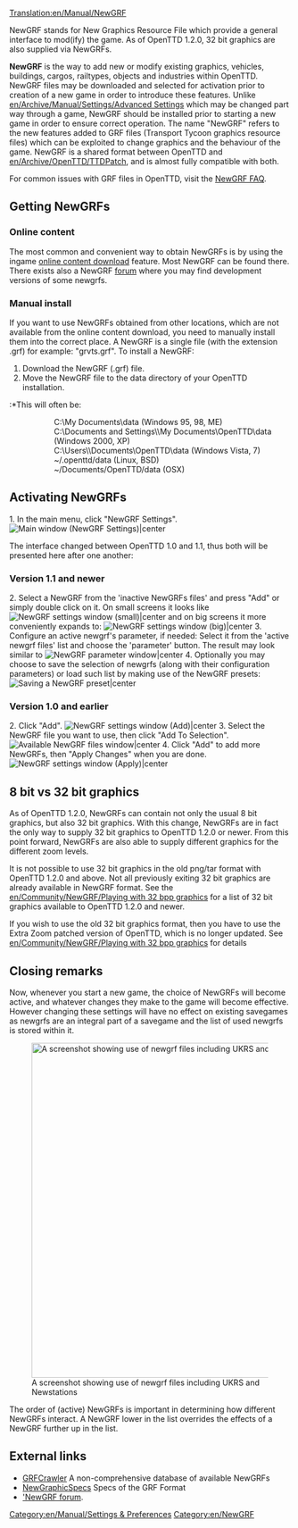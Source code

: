 [[Translation:en/Manual/NewGRF]]
{{en/Manual/Navigation}}

NewGRF stands for New Graphics Resource File which provide a general interface to mod(ify) the game. As of OpenTTD 1.2.0, 32 bit graphics are also supplied via NewGRFs.

'''NewGRF''' is the way to add new or modify existing graphics, vehicles, buildings, cargos, railtypes, objects and industries within OpenTTD. NewGRF files may be downloaded and selected for activation prior to creation of a new game in order to introduce these features. Unlike [[en/Archive/Manual/Settings/Advanced Settings]] which may be changed part way through a game, NewGRF should be installed prior to starting a new game in order to ensure correct operation. The name "NewGRF" refers to the new features added to GRF files (Transport Tycoon graphics resource files) which can be exploited to change graphics and the behaviour of the game. NewGRF is a shared format between OpenTTD and [[en/Archive/OpenTTD/TTDPatch]], and is almost fully compatible with both.

For common issues with GRF files in OpenTTD, visit the [[en/Archive/Community/NewGRF FAQ| NewGRF FAQ]].

==Getting NewGRFs==
=== Online content ===
The most common and convenient way to obtain NewGRFs is by using the ingame [[en/Manual/Online content|online content download]] feature. Most NewGRF can be found there. There exists also a NewGRF [http://www.tt-forums.net/viewforum.php?f=26|development forum] where you may find development versions of some newgrfs.
=== Manual install ===
If you want to use NewGRFs obtained from other locations, which are not available from the online content download, you need to manually install them into the correct place. A NewGRF is a single file (with the extension .grf) for example: "grvts.grf". To install a NewGRF:
#Download the NewGRF (.grf) file.
#Move the NewGRF file to the data directory of your OpenTTD installation.
:*This will often be:
::C:\My Documents\data (Windows 95, 98, ME)
::C:\Documents and Settings\<username>\My Documents\OpenTTD\data (Windows 2000, XP)
::C:\Users\<username>\Documents\OpenTTD\data (Windows Vista, 7)
::~/.openttd/data (Linux, BSD)
::~/Documents/OpenTTD/data (OSX)

==Activating NewGRFs==
1.   In the main menu, click "NewGRF Settings".
[[File:en/Manual/Main window (NewGRF Settings).png|Main window (NewGRF Settings)|center]]

The interface changed between OpenTTD 1.0 and 1.1, thus both will be presented here after one another:

=== Version 1.1 and newer ===
2.   Select a NewGRF from the 'inactive NewGRFs files' and press "Add" or simply double click on it. On small screens it looks like
[[File:en/Manual/Newgrf addnew.png|NewGRF settings window (small)|center]]
and on big screens it more conveniently expands to:
[[File:en/Manual/Newgrf config big.png|NewGRF settings window (big)|center]]
3.   Configure an active newgrf's parameter, if needed: Select it from the 'active newgrf files' list and choose the 'parameter' button. The result may look similar to
[[File:en/Manual/Newgrf parameter.png|NewGRF parameter window|center]]
4.   Optionally you may choose to save the selection of newgrfs (along with their configuration parameters) or load such list by making use of the NewGRF presets:
[[File:en/Manual/Newgrf preset.png|Saving a NewGRF preset|center]]

=== Version 1.0 and earlier ===
2.   Click "Add".
[[File:en/Manual/NewGRF settings window (Add).png|NewGRF settings window (Add)|center]]
3.   Select the NewGRF file you want to use, then click "Add To Selection".
[[File:en/Manual/Available NewGRF files window.png|Available NewGRF files window|center]]
4.   Click "Add" to add more NewGRFs, then "Apply Changes" when you are done.
[[File:en/Manual/NewGRF settings window (Apply).png|NewGRF settings window (Apply)|center]]

== 8 bit vs 32 bit graphics ==
{{en/Feature|1.2}}
As of OpenTTD 1.2.0, NewGRFs can contain not only the usual 8 bit graphics, but also 32 bit graphics. With this change, NewGRFs are in fact the only way to supply 32 bit graphics to OpenTTD 1.2.0 or newer. From this point forward, NewGRFs are also able to supply different graphics for the different zoom levels.

It is not possible to use 32 bit graphics in the old png/tar format with OpenTTD 1.2.0 and above. Not all previously exiting 32 bit graphics are already available in NewGRF format. See the [[en/Community/NewGRF/Playing with 32 bpp graphics]] for a list of 32 bit graphics available to OpenTTD 1.2.0 and newer.

If you wish to use the old 32 bit graphics format, then you have to use the Extra Zoom patched version of OpenTTD, which is no longer updated. See [[en/Community/NewGRF/Playing with 32 bpp graphics]] for details

==Closing remarks==
Now, whenever you start a new game, the choice of NewGRFs will become active, and whatever changes they make to the game will become effective. However changing these settings will have no effect on existing savegames as newgrfs are an integral part of a savegame and the list of used newgrfs is stored within it.

[[File:en/Manual/Newgrfexampless.png|thumb|600px|center|A screenshot showing use of newgrf files including UKRS and Newstations]]

The order of (active) NewGRFs is important in determining how different NewGRFs interact. A NewGRF lower in the list overrides the effects of a NewGRF further up in the list.

== External links ==

* [http://grfcrawler.tt-forums.net/ GRFCrawler] A non-comprehensive database of available NewGRFs
* [http://newgrf-specs.tt-wiki.net/wiki/Main_Page NewGraphicSpecs] Specs of the GRF Format
* [http://www.tt-forums.net/viewforum.php?f=66 'NewGRF forum].



[[Category:en/Manual/Settings & Preferences]]
[[Category:en/NewGRF]]